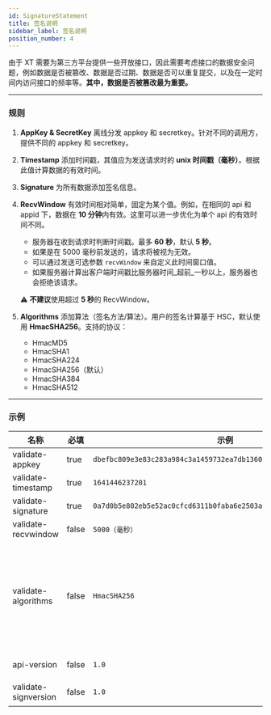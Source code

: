 ```yaml
---
id: SignatureStatement
title: 签名说明
sidebar_label: 签名说明
position_number: 4
---
```


由于 XT 需要为第三方平台提供一些开放接口，因此需要考虑接口的数据安全问题，例如数据是否被篡改、数据是否过期、数据是否可以重复提交，以及在一定时间内访问接口的频率等。**其中，数据是否被篡改最为重要。**

---

### 规则

1. **AppKey & SecretKey** 离线分发 appkey 和 secretkey。针对不同的调用方，提供不同的 appkey 和 secretkey。

2. **Timestamp** 添加时间戳，其值应为发送请求时的 **unix 时间戳（毫秒）**。根据此值计算数据的有效时间。

3. **Signature** 为所有数据添加签名信息。

4. **RecvWindow** 有效时间相对简单，固定为某个值。例如，在相同的 api 和 appid 下，数据在 **10 分钟**内有效。这里可以进一步优化为单个 api 的有效时间不同。

   - 服务器在收到请求时判断时间戳。最多 **60 秒**，默认 **5 秒**。
   - 如果是在 5000 毫秒前发送的，请求将被视为无效。
   - 可以通过发送可选参数 `recvWindow` 来自定义此时间窗口值。
   - 如果服务器计算出客户端时间戳比服务器时间_超前_一秒以上，服务器也会拒绝该请求。

   ⚠️ **不建议**使用超过 **5 秒**的 RecvWindow。

5. **Algorithms** 添加算法（签名方法/算法）。用户的签名计算基于 HSC，默认使用 **HmacSHA256**。支持的协议：
   - HmacMD5
   - HmacSHA1
   - HmacSHA224
   - HmacSHA256（默认）
   - HmacSHA384
   - HmacSHA512

---

### 示例

| 名称 | 必填 | 示例 | 描述 |
| --- | --- | --- | --- |
| validate-appkey | true | `dbefbc809e3e83c283a984c3a1459732ea7db1360ca80c5c2c8867408d28cc83` |  |
| validate-timestamp | true | `1641446237201` |  |
| validate-signature | true | `0a7d0b5e802eb5e52ac0cfcd6311b0faba6e2503a9a8d1e2364b38617877574d` |  |
| validate-recvwindow | false | `5000（毫秒）` |  |
| validate-algorithms | false | `HmacSHA256` | 默认：HmacSHA256。支持：HmacMD5、HmacSHA1、HmacSHA224、HmacSHA256、HmacSHA384、HmacSHA512 |
| api-version | false | `1.0` | 保留字段，API 版本号 |
| validate-signversion | false | `1.0` | 保留字段，签名版本号 |